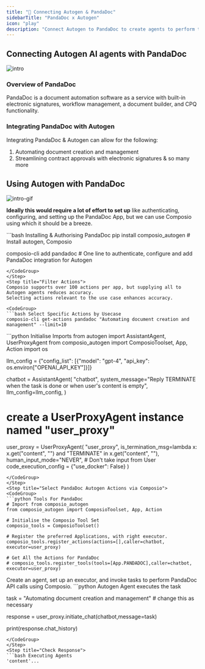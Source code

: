 ```yaml
---
title: "🚀 Connecting Autogen & PandaDoc"
sidebarTitle: "PandaDoc x Autogen"
icon: "play"
description: "Connect Autogen to PandaDoc to create agents to perform tasks using natural language"
---
```


## Connecting Autogen AI agents with PandaDoc
![intro](/media/intro.jpg)

### Overview of PandaDoc

PandaDoc is a document automation software as a service with built-in electronic signatures, workflow management, a document builder, and CPQ functionality.

### Integrating PandaDoc with Autogen

Integrating PandaDoc & Autogen can allow for the following:

1. Automating document creation and management
2. Streamlining contract approvals with electronic signatures
& so many more

## Using Autogen with PandaDoc
![intro-gif](/media/intro.gif)
<Steps>
<Step title="Setting Up the Environment">

**Ideally this would require a lot of effort to set up** like authenticating, configuring, and setting up the PandaDoc App, but we can use Composio using which it should be a breeze.

<CodeGroup>
```bash Installing & Authorising PandaDoc
pip install composio_autogen # Install autogen, Composio 

composio-cli add pandadoc # One line to authenticate, configure and add PandaDoc integration for Autogen
```
</CodeGroup>
</Step>
<Step title="Filter Actions">
Composio supports over 100 actions per app, but supplying all to Autogen agents reduces accuracy.
Selecting actions relevant to the use case enhances accuracy.

<CodeGroup>
```bash Select Specific Actions by Usecase
composio-cli get-actions pandadoc "Automating document creation and management" --limit=10
```
</CodeGroup>

</Step>
<Step title="Import Base Packages">

<CodeGroup>
```python Initialise Imports
from autogen import AssistantAgent, UserProxyAgent
from composio_autogen import ComposioToolset, App, Action
import os

llm_config = {"config_list": [{"model": "gpt-4", "api_key": os.environ["OPENAI_API_KEY"]}]}

chatbot = AssistantAgent(
    "chatbot",
    system_message="Reply TERMINATE when the task is done or when user's content is empty",
    llm_config=llm_config,
)

# create a UserProxyAgent instance named "user_proxy"
user_proxy = UserProxyAgent(
    "user_proxy",
    is_termination_msg=lambda x: x.get("content", "") and "TERMINATE" in x.get("content", ""),
    human_input_mode="NEVER", # Don't take input from User
    code_execution_config = {"use_docker": False}
)
```
</CodeGroup>
</Step>
<Step title="Select PandaDoc Autogen Actions via Composio">
<CodeGroup>
```python Tools For PandaDoc
# Import from composio_autogen
from composio_autogen import ComposioToolset, App, Action

# Initialise the Composio Tool Set
composio_tools = ComposioToolset()

# Register the preferred Applications, with right executor. 
composio_tools.register_actions(actions=[],caller=chatbot, executor=user_proxy)

# Get All the Actions for PandaDoc
# composio_tools.register_tools(tools=[App.PANDADOC],caller=chatbot, executor=user_proxy) 
```
</CodeGroup>
</Step>
<Step title="Execute the Agent">
Create an agent, set up an executor, and invoke tasks to perform PandaDoc API calls using Composio. 
<CodeGroup>
```python Autogen Agent executes the task

task = "Automating document creation and management" # change this as necessary

response = user_proxy.initiate_chat(chatbot,message=task)

print(response.chat_history)
```
</CodeGroup>
</Step>
<Step title="Check Response">
```bash Executing Agents
'content'...
```
</Step>
</Steps>
